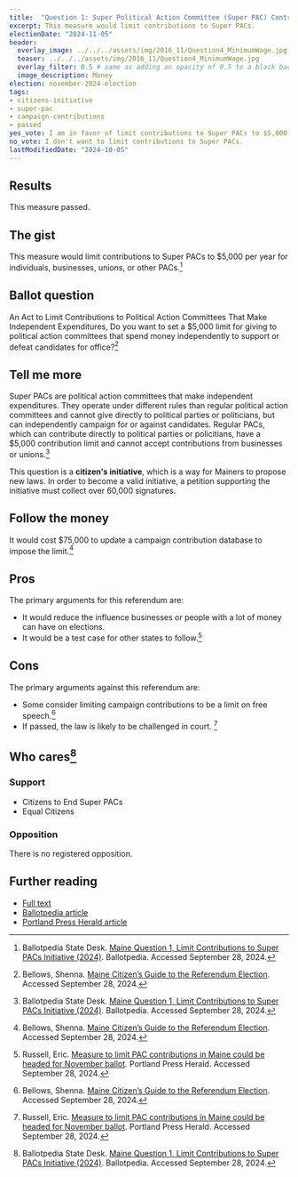 ```yaml
---
title:  "Question 1: Super Political Action Committee (Super PAC) Contribution Limits"
excerpt: This measure would limit contributions to Super PACs.
electionDate: "2024-11-05"
header:
  overlay_image: ../../../assets/img/2016_11/Question4_MinimumWage.jpg
  teaser: ../../../assets/img/2016_11/Question4_MinimumWage.jpg
  overlay_filter: 0.5 # same as adding an opacity of 0.5 to a black background
  image_description: Money
election: november-2024-election
tags:
- citizens-initiative
- super-pac
- campaign-contributions
- passed
yes_vote: I am in favor of limit contributions to Super PACs to $5,000 per year.
no_vote: I don't want to limit contributions to Super PACs.
lastModifiedDate: "2024-10-05"
---
```


## Results
This measure passed.

## The gist
This measure would limit contributions to Super PACs to $5,000 per year for individuals, businesses, unions, or other PACs.[^2]

## Ballot question
An Act to Limit Contributions to Political Action Committees That Make Independent Expenditures, Do you want to set a $5,000 limit for giving to political action committees that spend money independently to support or defeat candidates for office?[^5]

<YesNoTable yesContent={frontmatter.yes_vote} noContent={frontmatter.no_vote} />

## Tell me more
Super PACs are political action committees that make independent expenditures. They operate under different rules than regular political action committees and cannot give directly to political parties or politicians, but can independently campaign for or against candidates. Regular PACs, which can contribute directly to political parties or policitians, have a $5,000 contribution limit and cannot accept contributions from businesses or unions.[^2]

This question is a **citizen's initiative**, which is a way for Mainers to propose new laws. In order to become a valid initiative, a petition supporting the initiative must collect over 60,000 signatures.

## Follow the money
It would cost $75,000 to update a campaign contribution database to impose the limit.[^5]

## Pros
The primary arguments for this referendum are:
* It would reduce the influence businesses or people with a lot of money can have on elections.
* It would be a test case for other states to follow.[^3]

## Cons
The primary arguments against this referendum are:
* Some consider limiting campaign contributions to be a limit on free speech.[^5]
* If passed, the law is likely to be challenged in court. [^3]

## Who cares[^2]
### Support
* Citizens to End Super PACs
* Equal Citizens

### Opposition
There is no registered opposition.

## Further reading
- [Full text](https://www.maine.gov/sos/cec/elec/citizens/PAC%20Legislation.pdf)
- [Ballotpedia article](https://ballotpedia.org/Maine_Question_1,_Limit_Contributions_to_Super_PACs_Initiative_(2024))
- [Portland Press Herald article](https://www.pressherald.com/2024/02/22/measure-to-limit-pac-contributions-could-be-headed-for-november-ballot/)


[^1]: Maine State Legislature. [PAC Legislation](https://www.maine.gov/sos/cec/elec/citizens/PAC%20Legislation.pdf). Accessed September 28, 2024.
[^2]: Ballotpedia State Desk. [Maine Question 1, Limit Contributions to Super PACs Initiative (2024)](https://ballotpedia.org/Maine_Question_1,_Limit_Contributions_to_Super_PACs_Initiative_(2024)). Ballotpedia. Accessed September 28, 2024.
[^3]: Russell, Eric. [Measure to limit PAC contributions in Maine could be headed for November ballot](https://www.pressherald.com/2024/02/22/measure-to-limit-pac-contributions-could-be-headed-for-november-ballot/). Portland Press Herald. Accessed September 28, 2024.
[^4]: Russell, Eric. [Here’s the order of 5 Maine ballot questions, including PAC limits, state flag](https://www.pressherald.com/2024/07/30/ballot-question-order-announced-for-november-ballot/). Portland Press Herald. Accessed September 28, 2024.
[^5]: Bellows, Shenna. [Maine Citizen’s Guide to the Referendum Election](https://www.maine.gov/sos/news/2024/2024%20Citizens%20Guide.pdf). Accessed September 28, 2024.
